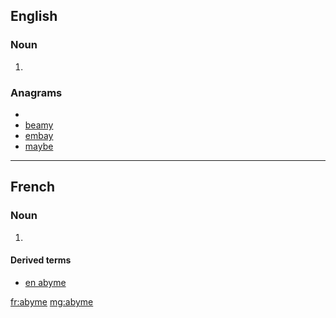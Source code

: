 ==English==

===Noun===
{{en-noun}}
# {{alternative form of|abime}}

===Anagrams===
* {{alphagram|abemy}}
* [[beamy#English|beamy]]
* [[embay#English|embay]]
* [[maybe#English|maybe]]


----
==French==

===Noun===
{{fr-noun|m}}
# {{archaic}} {{alternative form of|abime|lang=fr}}

====Derived terms====
*[[en abyme]]

[[fr:abyme]]
[[mg:abyme]]